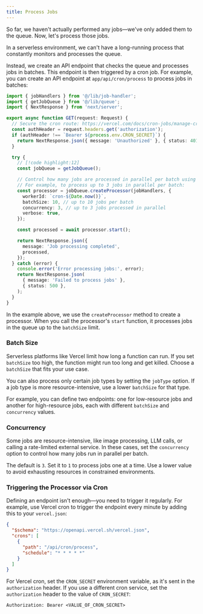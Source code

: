 ```yaml
---
title: Process Jobs
---
```


So far, we haven't actually performed any jobs—we've only added them to the queue. Now, let's process those jobs.

In a serverless environment, we can't have a long-running process that constantly monitors and processes the queue.

Instead, we create an API endpoint that checks the queue and processes jobs in batches. This endpoint is then triggered by a cron job. For example, you can create an API endpoint at `app/api/cron/process` to process jobs in batches:

```typescript title="@/app/api/cron/process.ts"
import { jobHandlers } from '@/lib/job-handler';
import { getJobQueue } from '@/lib/queue';
import { NextResponse } from 'next/server';

export async function GET(request: Request) {
  // Secure the cron route: https://vercel.com/docs/cron-jobs/manage-cron-jobs#securing-cron-jobs
  const authHeader = request.headers.get('authorization');
  if (authHeader !== `Bearer ${process.env.CRON_SECRET}`) {
    return NextResponse.json({ message: 'Unauthorized' }, { status: 401 });
  }

  try {
    // [!code highlight:12]
    const jobQueue = getJobQueue();

    // Control how many jobs are processed in parallel per batch using the `concurrency` option.
    // For example, to process up to 3 jobs in parallel per batch:
    const processor = jobQueue.createProcessor(jobHandlers, {
      workerId: `cron-${Date.now()}`,
      batchSize: 10, // up to 10 jobs per batch
      concurrency: 3, // up to 3 jobs processed in parallel
      verbose: true,
    });

    const processed = await processor.start();

    return NextResponse.json({
      message: 'Job processing completed',
      processed,
    });
  } catch (error) {
    console.error('Error processing jobs:', error);
    return NextResponse.json(
      { message: 'Failed to process jobs' },
      { status: 500 },
    );
  }
}
```

In the example above, we use the `createProcessor` method to create a processor. When you call the processor's `start` function, it processes jobs in the queue up to the `batchSize` limit.

### Batch Size

Serverless platforms like Vercel limit how long a function can run. If you set `batchSize` too high, the function might run too long and get killed. Choose a `batchSize` that fits your use case.

You can also process only certain job types by setting the `jobType` option. If a job type is more resource-intensive, use a lower `batchSize` for that type.

For example, you can define two endpoints: one for low-resource jobs and another for high-resource jobs, each with different `batchSize` and `concurrency` values.

### Concurrency

Some jobs are resource-intensive, like image processing, LLM calls, or calling a rate-limited external service. In these cases, set the `concurrency` option to control how many jobs run in parallel per batch.

The default is `3`. Set it to `1` to process jobs one at a time. Use a lower value to avoid exhausting resources in constrained environments.

### Triggering the Processor via Cron

Defining an endpoint isn't enough—you need to trigger it regularly. For example, use Vercel cron to trigger the endpoint every minute by adding this to your `vercel.json`:

```json title="vercel.json"
{
  "$schema": "https://openapi.vercel.sh/vercel.json",
  "crons": [
    {
      "path": "/api/cron/process",
      "schedule": "* * * * *"
    }
  ]
}
```

For Vercel cron, set the `CRON_SECRET` environment variable, as it's sent in the `authorization` header. If you use a different cron service, set the `authorization` header to the value of `CRON_SECRET`:

```
Authorization: Bearer <VALUE_OF_CRON_SECRET>
```

